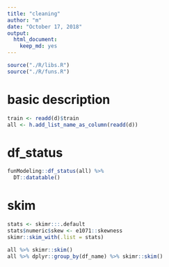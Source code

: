 ```yaml
---
title: "cleaning"
author: "m"
date: "October 17, 2018"
output: 
  html_document:
    keep_md: yes
---
```


```r
source("./R/libs.R")
source("./R/funs.R")
```


# basic description
```r
train <- readd(d)$train
all <- h.add_list_name_as_column(readd(d))
```

# df_status

```r
funModeling::df_status(all) %>% 
  DT::datatable()
```

# skim
```r
stats <- skimr:::.default
stats$numeric$skew <- e1071::skewness
skimr::skim_with(.list = stats)

all %>% skimr::skim()
all %>% dplyr::group_by(df_name) %>% skimr::skim()
```

